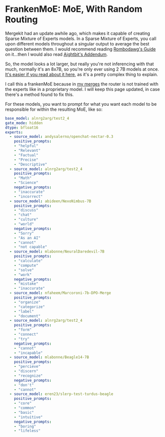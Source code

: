# FrankenMoE: MoE, With Random Routing

Mergekit had an update awhile ago, which makes it capable of creating Sparse Mixture of Experts models. In a Sparse Mixture of Experts, you call upon different models throughout a singular output to average the best question between them. I would recommend reading [Rombodawg's Guide](https://docs.google.com/document/d/1_vOftBnrk9NRk5h10UqrfJ5CDih9KBKL61yvrZtVWPE/edit?pli=1) on it...then I would also read [Aightbit's Addendum](https://pastebin.com/1a8rByRm).

So, the model looks a lot larger, but really you're not inferencing with that much, normally it's an 8x7B, so you're only ever using 2 7B models at once. [It's easier if you read about it here](https://huggingface.co/blog/moe), as it's a pretty complex thing to explain.

I call this a frankenMoE because in [my merges](https://huggingface.co/Kquant03/Buttercup-4x7B-GGUF) the router is not trained with the experts like in a proprietary model. I will keep this page updated, in case there's a method found to fix this.

For these models, you want to prompt for what you want each model to be responsible for within the resulting MoE, like so:

```yaml
base_model: alnrg2arg/test2_4
gate_mode: hidden
dtype: bfloat16
experts:
  - source_model: andysalerno/openchat-nectar-0.3
    positive_prompts:
    - "helpful"
    - "Relevant"
    - "Factual"
    - "Precise"
    - "Descriptive"
  - source_model: alnrg2arg/test2_4
    positive_prompts:
    - "Math"
    - "Science"
    negative_prompts:
    - "inaccurate"
    - "incorrect"
  - source_model: abideen/NexoNimbus-7B
    positive_prompts:
    - "discuss"
    - "chat"
    - "culture"
    - "world"
    negative_prompts:
    - "Sorry"
    - "As an AI"
    - "cannot"
    - "not capable"
  - source_model: mlabonne/NeuralDaredevil-7B
    positive_prompts:
    - "calculate"
    - "compute"
    - "solve"
    - "work"
    negative_prompts:
    - "mistake"
    - "inaccurate"
  - source_model: nfaheem/Marcoroni-7b-DPO-Merge
    positive_prompts:
    - "organize"
    - "categorize"
    - "label"
    - "document"
  - source_model: alnrg2arg/test2_4
    positive_prompts:
    - "form"
    - "connect"
    - "try"
    negative_prompts:
    - "cannot"
    - "incapable"
  - source_model: mlabonne/Beagle14-7B
    positive_prompts:
    - "percieve"
    - "discern"
    - "recognize"
    negative_prompts:
    - "don't"
    - "cannot"
  - source_model: eren23/slerp-test-turdus-beagle
    positive_prompts:
    - "core"
    - "common"
    - "basic"
    - "intuitive"
    negative_prompts:
    - "boring"
    - "lifeless"
```
